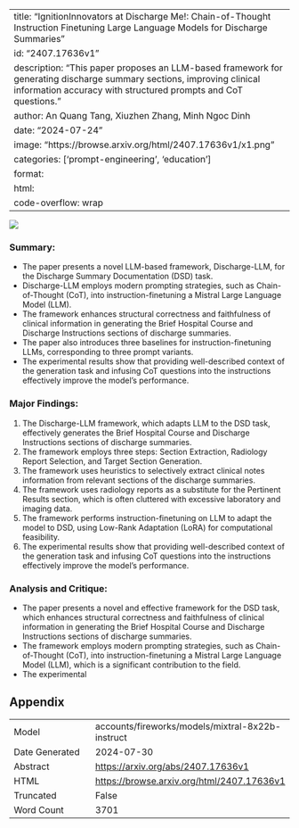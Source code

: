 
---
title: "IgnitionInnovators at Discharge Me!: Chain-of-Thought Instruction Finetuning Large Language Models for Discharge Summaries"
id: "2407.17636v1"
description: "This paper proposes an LLM-based framework for generating discharge summary sections, improving clinical information accuracy with structured prompts and CoT questions."
author: An Quang Tang, Xiuzhen Zhang, Minh Ngoc Dinh
date: "2024-07-24"
image: "https://browse.arxiv.org/html/2407.17636v1/x1.png"
categories: ['prompt-engineering', 'education']
format:
  html:
    code-overflow: wrap
---

![](https://browse.arxiv.org/html/2407.17636v1/x1.png)

### Summary:

- The paper presents a novel LLM-based framework, Discharge-LLM, for the Discharge Summary Documentation (DSD) task.
- Discharge-LLM employs modern prompting strategies, such as Chain-of-Thought (CoT), into instruction-finetuning a Mistral Large Language Model (LLM).
- The framework enhances structural correctness and faithfulness of clinical information in generating the Brief Hospital Course and Discharge Instructions sections of discharge summaries.
- The paper also introduces three baselines for instruction-finetuning LLMs, corresponding to three prompt variants.
- The experimental results show that providing well-described context of the generation task and infusing CoT questions into the instructions effectively improve the model's performance.

### Major Findings:

1. The Discharge-LLM framework, which adapts LLM to the DSD task, effectively generates the Brief Hospital Course and Discharge Instructions sections of discharge summaries.
2. The framework employs three steps: Section Extraction, Radiology Report Selection, and Target Section Generation.
3. The framework uses heuristics to selectively extract clinical notes information from relevant sections of the discharge summaries.
4. The framework uses radiology reports as a substitute for the Pertinent Results section, which is often cluttered with excessive laboratory and imaging data.
5. The framework performs instruction-finetuning on LLM to adapt the model to DSD, using Low-Rank Adaptation (LoRA) for computational feasibility.
6. The experimental results show that providing well-described context of the generation task and infusing CoT questions into the instructions effectively improve the model's performance.

### Analysis and Critique:

- The paper presents a novel and effective framework for the DSD task, which enhances structural correctness and faithfulness of clinical information in generating the Brief Hospital Course and Discharge Instructions sections of discharge summaries.
- The framework employs modern prompting strategies, such as Chain-of-Thought (CoT), into instruction-finetuning a Mistral Large Language Model (LLM), which is a significant contribution to the field.
- The experimental

## Appendix

|          |          |
|----------|----------|
| Model     | accounts/fireworks/models/mixtral-8x22b-instruct       |
| Date Generated     | 2024-07-30       |
| Abstract | [https://arxiv.org/abs/2407.17636v1](https://arxiv.org/abs/2407.17636v1)        |
| HTML     | [https://browse.arxiv.org/html/2407.17636v1](https://browse.arxiv.org/html/2407.17636v1)       |
| Truncated       | False       |
| Word Count       | 3701       |